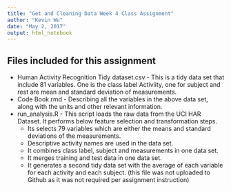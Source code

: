 ```yaml
---
title: "Get and Cleaning Data Week 4 Class Assignment"
author: "Kevin Wu"
date: "May 2, 2017"
output: html_notebook
---
```


## Files included for this assignment
* Human Activity Recognition Tidy dataset.csv - This is a tidy data set that include 81 variables. One is the class label Activiity, one for subject and rest are mean and standard deviation of measurements. 
* Code Book.rmd - Describing all the variables in the above data set, along with the units and other relevant information.
* run_analysis.R - This script loads the raw data from the UCI HAR Dataset. It performs below feature selection and transformation steps.
    + Its selects 79 variables which are either the means and standard deviations of the measurements. 
    + Descriptive activity names are used in the data set.
    + It combines class label, subject and measurements in one data set.
    + It merges training and test data in one data set.
    + It generates a second tidy data set with the average of each variable for each activity and each subject. (this file was not uploaded to Github as it was not required per assignment instruction)